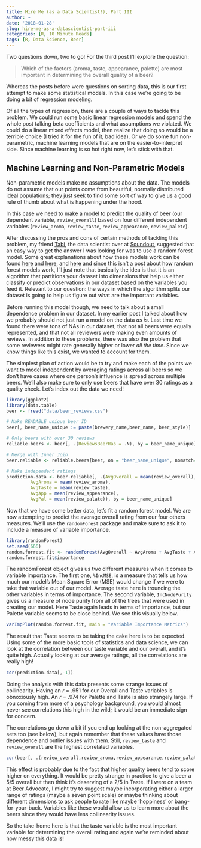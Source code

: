 ```yaml
---
title: Hire Me (as a Data Scientist!), Part III
author: ~
date: '2018-01-28'
slug: hire-me-as-a-datascientist-part-iii
categories: [R, 10 Minute Reads]
tags: [R, Data Science, Beer]
---
```


Two questions down, two to go!
For the third post I'll explore the question:

> Which of the factors (aroma, taste, appearance, palette) are most important in determining the overall quality of a beer?

Whereas the posts before were questions on sorting data, this is our first attempt to make some statistical models.
In this case we're going to be doing a bit of regression modeling. 

Of all the types of regression, there are a couple of ways to tackle this problem.
We could run some basic linear regression models and spend the whole post talking beta coefficients and what assumptions we violated.
We could do a linear mixed effects model, then realize that doing so would be a terrible choice (I tried it for the fun of it, bad idea).
Or we do some fun non-parametric, machine learning models that are on the easier-to-interpret side. 
Since machine learning is so hot right now, let's stick with that. 

## Machine Learning and Non-Parametric Models 

Non-parametric models make no assumptions about the data.
The models do not assume that our points come from beautiful, normally distributed ideal populations; they just seek to find some sort of way to give us a good rule of thumb about what is happening under the hood.

In this case we need to make a model to predict the quality of beer (our dependent variable, ```review_overall```) based on four different independent variables (```review_aroma```, ```review_taste```, ```review_appearance```, ```review_palete```).

After discussing the pros and cons of certain methods of tackling this problem, my friend [Tabi](https://www.linkedin.com/in/tabitha-trahan-172471b4/), the data scientist over at [Soundout](https://www.soundout.com/), suggested that an easy way to get the answer I was looking for was to use a random forest model.
Some great explanations about how these models work can be found [here](http://trevorstephens.com/kaggle-titanic-tutorial/getting-started-with-r/) and [here](http://www-bcf.usc.edu/~gareth/ISL/), and [here](https://gormanalysis.com/random-forest-from-top-to-bottom/) and since this isn't a post about how random forest models work, I'll just note that basically the idea is that it is an algorithm that partitions your dataset into dimensions that help us either classify or predict observations in our dataset based on the variables you feed it. 
Relevant to our question: the ways in which the algorithm splits our dataset is going to help us figure out what are the important variables. 

Before running this model though, we need to talk about a small dependence problem in our dataset.
In my earlier post I talked about how we probably should not just run a model on the data _as is_.
Last time we found there were tons of NAs in our dataset, that not all beers were equally represented, and that not all reviewers were making even amounts of reviews.
In addition to these problems, there was also the problem that some reviewers might rate generally higher or lower _all the time_.
Since we know things like this exist, we wanted to account for them. 

The simplest plan of action would be to try and make each of the points we want to model independent by averaging ratings across all beers so we don't have cases where one person's influence is spread across multiple beers.
We'll also make sure to only use beers that have over 30 ratings as a quality check.
Let's index out the data we need!

```r
library(ggplot2)
library(data.table)
beer <- fread("data/beer_reviews.csv") 
```

```r
# Make READABLE unique beer ID
beer[, beer_name_unique := paste(brewery_name,beer_name, beer_style)]

# Only beers with over 30 reviews 
reliable.beers <- beer[, .(ReviewsBeerHas = .N), by = beer_name_unique][order(-ReviewsBeerHas)][ReviewsBeerHas > 30]

# Merge with Inner Join 
beer.reliable <- reliable.beers[beer, on = "beer_name_unique", nomatch=0]

# Make independent ratings 
prediction.data <- beer.reliable[, .(AvgOverall = mean(review_overall),
         AvgAroma = mean(review_aroma),
         AvgTaste = mean(review_taste),
         AvgApp = mean(review_appearance),
         AvgPal = mean(review_palate)), by = beer_name_unique]
```


Now that we have some better data, let's fit a random forest model.
We are now attempting to predict the average overall rating from our four others measures.
We'll use the ```randomForest``` package and make sure to ask it to include a measure of variable importance. 

```r
library(randomForest)
set.seed(666) 
random.forrest.fit <- randomForest(AvgOverall ~ AvgAroma + AvgTaste + AvgApp + AvgPal, data = prediction.data, importance = TRUE)
random.forrest.fit$importance
```

The randomForest object gives us two different measures when it comes to variable importance.
The first one, ```%IncMSE```, is a measure that tells us how much our model's Mean Square Error (MSE) would change if we were to take that variable out of our model.
Average taste here is trouncing the other variables in terms of importance. 
The second variable, ```IncNodePurity``` gives us a measure of node purity from all of the trees that were used in creating our model. 
Here Taste again leads in terms of importance, but our Palette variable seems to be close behind.
We see this visually below.

```r
varImpPlot(random.forrest.fit, main = "Variable Importance Metrics")
```

The result that Taste seems to be taking the cake here is to be expected.
Using some of the more basic tools of statistics and data science, we can look at the correlation between our taste variable and our overall, and it's quite high.
Actually looking at our average ratings, all the correlations are really high! 

```r
cor(prediction.data[,-1])
```

Doing the analysis with this data presents some strange issues of collinearity.
Having an _r_ = .951 for our Overall and Taste variables is obnoxiously high.
An _r_ = .974 for Palette and Taste is also strangely large. 
If you coming from more of a psychology background, you would almost never see correlations this high in the wild; it would be an immediate sign for concern.

The correlations go down a bit if you end up looking at the non-aggregated sets too (see below), but again remember that these values have those dependence and outlier issues with them.
Still, ```review_taste``` and ```review_overall``` are the highest correlated variables.

```r
cor(beer[, .(review_overall,review_aroma,review_appearance,review_palate,review_taste)])
```

This effect is probably due to the fact that higher quality beers tend to score higher on everything. 
It would be pretty strange in practice to give a beer a 5/5 overall but then think it's deserving of a 2/5 in Taste.
If I were on a team at Beer Advocate, I might try to suggest maybe incorporating either a larger range of ratings (maybe a seven point scale) or maybe thinking about different dimensions to ask people to rate like maybe ‘hoppiness’ or bang-for-your-buck.
Variables like these would allow us to learn more about the beers since they would have less collinearity issues. 

So the take-home here is that the taste variable is the most important variable for determining the overall rating and again we're reminded about how messy this data is!
